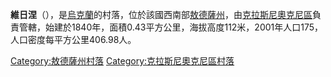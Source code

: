 {{coord|47|25|3|N|29|29|51|E|scale:30000|display=title}}

'''維日涅'''（{{lang-uk|Вижине}}），是[[烏克蘭|烏克蘭]]的村落，位於該國西南部[[敖德薩州|敖德薩州]]，由[[克拉斯尼奧克尼區|克拉斯尼奧克尼區]]負責管轄，始建於1840年，面積0.43平方公里，海拔高度112米，2001年人口175，人口密度每平方公里406.98人。

{{DEFAULTSORT:Вижине}}
[[Category:敖德薩州村落|Category:敖德薩州村落]]
[[Category:克拉斯尼奧克尼區村落|Category:克拉斯尼奧克尼區村落]]


{{Odessa-geo-stub}}